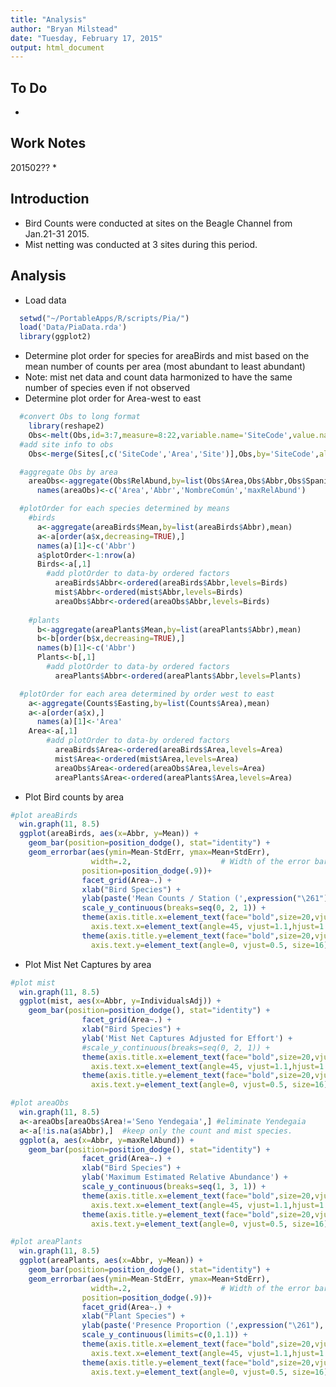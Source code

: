```yaml
---
title: "Analysis"
author: "Bryan Milstead"
date: "Tuesday, February 17, 2015"
output: html_document
---
```

<!---
use these command instead of the knit icon if you want the data and work loaded into the R workspace
  library(knitr)
  setwd("~/PortableApps/R/scripts/Pia/")
  knit('R/Analysis.rmd')
-->
To Do
-------------------------
* 

Work Notes
-------------------------
201502??
* 

Introduction
-------------------------
* Bird Counts were conducted at sites on the Beagle Channel from Jan.21-31 2015.
* Mist netting was conducted at 3 sites during this period.

Analysis
----------------
* Load data

```r
  setwd("~/PortableApps/R/scripts/Pia/")
  load('Data/PiaData.rda') 
  library(ggplot2)
```

* Determine plot order for species for areaBirds and mist based on the mean number of counts per area (most abundant to least abundant)
* Note: mist net data and count data harmonized to have the same number of species even if not observed
* Determine plot order for Area-west to east

```r
  #convert Obs to long format
    library(reshape2)
    Obs<-melt(Obs,id=3:7,measure=8:22,variable.name='SiteCode',value.name='RelAbund')
  #add site info to obs
    Obs<-merge(Sites[,c('SiteCode','Area','Site')],Obs,by='SiteCode',all.y=T)

  #aggregate Obs by area
    areaObs<-aggregate(Obs$RelAbund,by=list(Obs$Area,Obs$Abbr,Obs$SpanishName),max) #note this deletes rows with "Abbr"==NA
      names(areaObs)<-c('Area','Abbr','NombreComún','maxRelAbund')
```

```r
  #plotOrder for each species determined by means
    #birds
      a<-aggregate(areaBirds$Mean,by=list(areaBirds$Abbr),mean)
      a<-a[order(a$x,decreasing=TRUE),]
      names(a)[1]<-c('Abbr')
      a$plotOrder<-1:nrow(a)
      Birds<-a[,1]
        #add plotOrder to data-by ordered factors
          areaBirds$Abbr<-ordered(areaBirds$Abbr,levels=Birds)
          mist$Abbr<-ordered(mist$Abbr,levels=Birds)
          areaObs$Abbr<-ordered(areaObs$Abbr,levels=Birds)
            
    #plants
      b<-aggregate(areaPlants$Mean,by=list(areaPlants$Abbr),mean)
      b<-b[order(b$x,decreasing=TRUE),]
      names(b)[1]<-c('Abbr')
      Plants<-b[,1]
        #add plotOrder to data-by ordered factors
          areaPlants$Abbr<-ordered(areaPlants$Abbr,levels=Plants)

```

```r
  #plotOrder for each area determined by order west to east
    a<-aggregate(Counts$Easting,by=list(Counts$Area),mean)
    a<-a[order(a$x),]
      names(a)[1]<-'Area'
    Area<-a[,1]
        #add plotOrder to data-by ordered factors
          areaBirds$Area<-ordered(areaBirds$Area,levels=Area)
          mist$Area<-ordered(mist$Area,levels=Area)
          areaObs$Area<-ordered(areaObs$Area,levels=Area)
          areaPlants$Area<-ordered(areaPlants$Area,levels=Area)

```

* Plot Bird counts by area

```r

#plot areaBirds
  win.graph(11, 8.5) 
  ggplot(areaBirds, aes(x=Abbr, y=Mean)) + 
    geom_bar(position=position_dodge(), stat="identity") +
    geom_errorbar(aes(ymin=Mean-StdErr, ymax=Mean+StdErr),
                  width=.2,                    # Width of the error bars
                position=position_dodge(.9))+
                facet_grid(Area~.) +
                xlab("Bird Species") + 
                ylab(paste('Mean Counts / Station (',expression("\261"),' 1 se)',sep='')) +
                scale_y_continuous(breaks=seq(0, 2, 1)) +
                theme(axis.title.x=element_text(face="bold",size=20,vjust=-.5),
                  axis.text.x=element_text(angle=45, vjust=1.1,hjust=1.1,size=16)) +
                theme(axis.title.y=element_text(face="bold",size=20,vjust=1),
                  axis.text.y=element_text(angle=0, vjust=0.5, size=16))
```

* Plot Mist Net Captures by area

```r

#plot mist
  win.graph(11, 8.5) 
  ggplot(mist, aes(x=Abbr, y=IndividualsAdj)) + 
    geom_bar(position=position_dodge(), stat="identity") +
                facet_grid(Area~.) +
                xlab("Bird Species") + 
                ylab('Mist Net Captures Adjusted for Effort') +
                #scale_y_continuous(breaks=seq(0, 2, 1)) +
                theme(axis.title.x=element_text(face="bold",size=20,vjust=-.5),
                  axis.text.x=element_text(angle=45, vjust=1.1,hjust=1.1,size=16)) +
                theme(axis.title.y=element_text(face="bold",size=20,vjust=1),
                  axis.text.y=element_text(angle=0, vjust=0.5, size=16))
```

```r

#plot areaObs
  win.graph(11, 8.5) 
  a<-areaObs[areaObs$Area!='Seno Yendegaia',] #eliminate Yendegaia
  a<-a[!is.na(a$Abbr),]  #keep only the count and mist species.
  ggplot(a, aes(x=Abbr, y=maxRelAbund)) + 
    geom_bar(position=position_dodge(), stat="identity") +
                facet_grid(Area~.) +
                xlab("Bird Species") + 
                ylab('Maximum Estimated Relative Abundance') +
                scale_y_continuous(breaks=seq(1, 3, 1)) +
                theme(axis.title.x=element_text(face="bold",size=20,vjust=-.5),
                  axis.text.x=element_text(angle=45, vjust=1.1,hjust=1.1,size=16)) +
                theme(axis.title.y=element_text(face="bold",size=20,vjust=1),
                  axis.text.y=element_text(angle=0, vjust=0.5, size=16))
```

```r
#plot areaPlants
  win.graph(11, 8.5) 
  ggplot(areaPlants, aes(x=Abbr, y=Mean)) + 
    geom_bar(position=position_dodge(), stat="identity") +
    geom_errorbar(aes(ymin=Mean-StdErr, ymax=Mean+StdErr),
                  width=.2,                    # Width of the error bars
                position=position_dodge(.9))+
                facet_grid(Area~.) +
                xlab("Plant Species") + 
                ylab(paste('Presence Proportion (',expression("\261"),' 1 se)',sep='')) +
                scale_y_continuous(limits=c(0,1.1)) +
                theme(axis.title.x=element_text(face="bold",size=20,vjust=-.5),
                  axis.text.x=element_text(angle=45, vjust=1.1,hjust=1.1,size=16)) +
                theme(axis.title.y=element_text(face="bold",size=20,vjust=1),
                  axis.text.y=element_text(angle=0, vjust=0.5, size=16))
```
